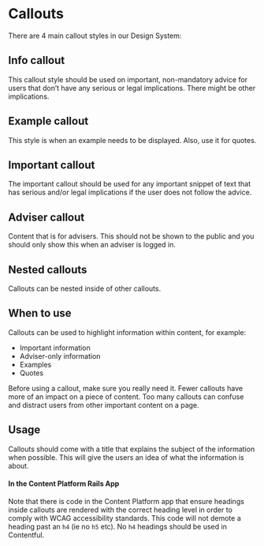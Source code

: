 
# Callouts

There are 4 main callout styles in our Design System:

## Info callout

This callout style should be used on important, non-mandatory advice for users that don’t have any serious or legal implications. There might be other implications.

<Preview>
  <Story id="components-callouts--standard" />
</Preview>

## Example callout

This style is when an example needs to be displayed. Also, use it for quotes.

<Preview>
  <Story id="components-callouts--example" />
</Preview>

## Important callout

The important callout should be used for any important snippet of text that has serious and/or legal implications if the user does not follow the advice.

<Preview>
  <Story id="components-callouts--important" />
</Preview>

## Adviser callout

Content that is for advisers. This should not be shown to the public and you should only show this when an adviser is logged in.

<Preview>
  <Story id="components-callouts--adviser" />
</Preview>

## Nested callouts

Callouts can be nested inside of other callouts.

<Preview>
  <Story id="components-callouts--nested" />
</Preview>

## When to use

Callouts can be used to highlight information within content, for example:

- Important information
- Adviser-only information
- Examples
- Quotes

Before using a callout, make sure you really need it. Fewer callouts have more of an impact on a piece of content. Too many callouts can confuse and distract users from other important content on a page.

## Usage

Callouts should come with a title that explains the subject of the information when possible. This will give the users an idea of what the information is about.

#### In the Content Platform Rails App

Note that there is code in the Content Platform app that ensure headings inside callouts are rendered with the correct heading level in order to comply with WCAG accessibility standards. This code will not demote a heading past an `h4` (ie no `h5` etc). No `h4` headings should be used in Contentful.

<Preview>
  <Story id="components-callouts--variable-heading" />
</Preview>
